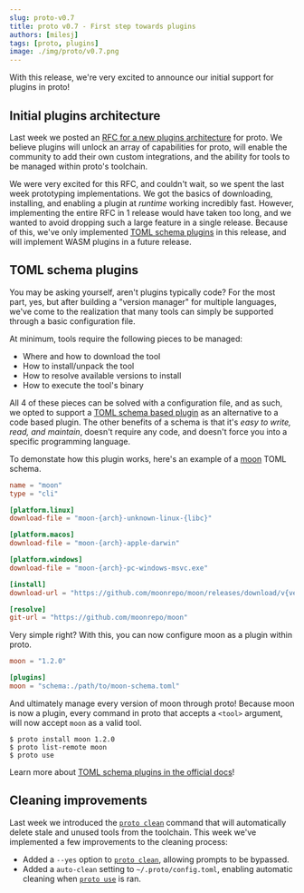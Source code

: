 ```yaml
---
slug: proto-v0.7
title: proto v0.7 - First step towards plugins
authors: [milesj]
tags: [proto, plugins]
image: ./img/proto/v0.7.png
---
```


With this release, we're very excited to announce our initial support for plugins in proto!

<!--truncate-->

## Initial plugins architecture

Last week we posted an [RFC for a new plugins architecture](./proto-v0.6#rfc-plugins-system) for
proto. We believe plugins will unlock an array of capabilities for proto, will enable the community
to add their own custom integrations, and the ability for tools to be managed within proto's
toolchain.

We were very excited for this RFC, and couldn't wait, so we spent the last week prototyping
implementations. We got the basics of downloading, installing, and enabling a plugin at _runtime_
working incredibly fast. However, implementing the entire RFC in 1 release would have taken too
long, and we wanted to avoid dropping such a large feature in a single release. Because of this,
we've only implemented [TOML schema plugins](/docs/proto/plugins#toml-schema-plugin) in this
release, and will implement WASM plugins in a future release.

## TOML schema plugins

You may be asking yourself, aren't plugins typically code? For the most part, yes, but after
building a "version manager" for multiple languages, we've come to the realization that many tools
can simply be supported through a basic configuration file.

At minimum, tools require the following pieces to be managed:

- Where and how to download the tool
- How to install/unpack the tool
- How to resolve available versions to install
- How to execute the tool's binary

All 4 of these pieces can be solved with a configuration file, and as such, we opted to support a
[TOML schema based plugin](/docs/proto/plugins#toml-schema-plugin) as an alternative to a code based
plugin. The other benefits of a schema is that it's _easy to write, read, and maintain_, doesn't
require any code, and doesn't force you into a specific programming language.

To demonstate how this plugin works, here's an example of a [moon](/moon) TOML schema.

```toml title="moon-schema.toml"
name = "moon"
type = "cli"

[platform.linux]
download-file = "moon-{arch}-unknown-linux-{libc}"

[platform.macos]
download-file = "moon-{arch}-apple-darwin"

[platform.windows]
download-file = "moon-{arch}-pc-windows-msvc.exe"

[install]
download-url = "https://github.com/moonrepo/moon/releases/download/v{version}/{download_file}"

[resolve]
git-url = "https://github.com/moonrepo/moon"
```

Very simple right? With this, you can now configure moon as a plugin within proto.

```toml title=".prototools"
moon = "1.2.0"

[plugins]
moon = "schema:./path/to/moon-schema.toml"
```

And ultimately manage every version of moon through proto! Because moon is now a plugin, every
command in proto that accepts a `<tool>` argument, will now accept `moon` as a valid tool.

```shell
$ proto install moon 1.2.0
$ proto list-remote moon
$ proto use
```

Learn more about [TOML schema plugins in the official docs](/docs/proto/plugins#toml-schema-plugin)!

## Cleaning improvements

Last week we introduced the [`proto clean`](/docs/proto/commands/clean) command that will
automatically delete stale and unused tools from the toolchain. This week we've implemented a few
improvements to the cleaning process:

- Added a `--yes` option to [`proto clean`](/docs/proto/commands/clean), allowing prompts to be
  bypassed.
- Added a `auto-clean` setting to `~/.proto/config.toml`, enabling automatic cleaning when
  [`proto use`](/docs/proto/commands/use) is ran.
